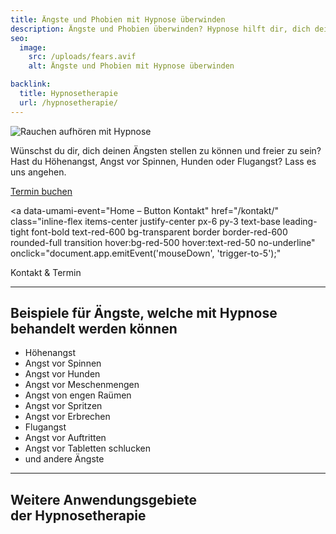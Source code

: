```yaml
---
title: Ängste und Phobien mit Hypnose überwinden
description: Ängste und Phobien überwinden? Hypnose hilft dir, dich deinen Ängsten zu stellen und freier zu leben.
seo:
  image:
    src: /uploads/fears.avif
    alt: Ängste und Phobien mit Hypnose überwinden

backlink:
  title: Hypnosetherapie
  url: /hypnosetherapie/
---
```



<div class="relative">

<img class="w-full h-64 object-cover object-center sm:h-96 rounded-xl shadow-lg" src="/uploads/fears.avif" alt="Rauchen aufhören mit Hypnose" />

<p>
  Wünschst du dir, dich deinen Ängsten stellen zu können und freier zu sein? Hast du Höhenangst, Angst vor Spinnen, Hunden oder Flugangst? Lass es uns angehen.
</p>
</div>

<div class="flex gap-4">
  <a
  data-umami-event="Open Calendly"
  href="https://calendly.com/bern-hypnose"
  target="_blank"
  class="inline-flex no-prose items-center justify-center px-6 py-3 text-base leading-tight font-bold text-white bg-red-600 border border-red-600 rounded-full transition hover:bg-red-500 hover:text-red-50 no-underline"
>
  <span>Termin buchen</span>
</a>

<a
  data-umami-event="Home – Button Kontakt"
  href="/kontakt/"
  class="inline-flex items-center justify-center px-6 py-3 text-base leading-tight font-bold text-red-600 bg-transparent border border-red-600 rounded-full transition hover:bg-red-500 hover:text-red-50 no-underline"
  onclick="document.app.emitEvent('mouseDown', 'trigger-to-5');"
>
  <span class="">Kontakt & Termin</span>
</a>
</div>

<hr class="border-gray-400" />

<h2 class="text-balance">Beispiele für Ängste, welche mit Hypnose behandelt werden können</h2>
<ul class="grid xs:grid-cols-2 gap-4 list-disc not-prose pl-4">
  <li>Höhenangst</li>
  <li>Angst vor Spinnen</li>
  <li>Angst vor Hunden</li>
  <li>Angst vor Meschenmengen</li>
  <li>Angst von engen Raümen</li>
  <li>Angst vor Spritzen</li>
  <li>Angst vor Erbrechen</li>
  <li>Flugangst</li>
  <li>Angst vor Auftritten</li>
  <li>Angst vor Tabletten schlucken</li>
  <li>und andere Ängste</li>
</ul>

<hr class="border-gray-400" />
<h2 class="text-balance text-sm">
  Weitere Anwendungsgebiete <br />
  der Hypnosetherapie
</h2>
<SubPagesHypnotherapy exclude="/hypnosetherapie/aengste-und-phobien/" columns={1} />
